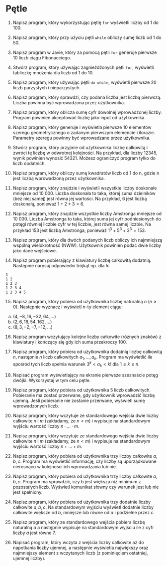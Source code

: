 # Pętle

1.  Napisz program, który wykorzystując pętlę `for` wyświetli liczby od 1 do 100.

2.  Napisz program, który przy użyciu pętli `while` obliczy sumę liczb od 1 do 50.

3.  Napisz program w Javie, który za pomocą pętli `for` generuje pierwsze 10 liczb ciągu Fibonacciego.

4.  Stwórz program, który używając zagnieżdżonych pętli `for`, wyświetli tabliczkę mnożenia dla liczb od 1 do 10.

5.  Napisz program, który używając pętli `do-while`, wyświetli pierwsze 20 liczb parzystych i nieparzystych.

6.  Napisz program, który sprawdzi, czy podana liczba jest liczbą pierwszą. Liczba powinna być wprowadzona przez użytkownika.

7.  Napisz program, który oblicza sumę cyfr dowolnej wprowadzonej liczby. Program powinien akceptować liczbę jako input od użytkownika.

8.  Napisz program, który generuje i wyświetla pierwsze 10 elementów szeregu geometrycznego o zadanym pierwszym elemencie i ilorazie. Parametry szeregu powinny być wprowadzane przez użytkownika.

9.  Stwórz program, który przyjmie od użytkownika liczbę całkowitą i zwróci tę liczbę w odwrotnej kolejności. Na przykład, dla liczby 12345, wynik powinien wynosić 54321. Możesz ograniczyć program tylko do liczb dodatnich.

10. Napisz program, który obliczy sumę kwadratów liczb od 1 do n, gdzie n jest liczbą wprowadzoną przez użytkownika.

11. Napisz program, który znajdzie i wyświetli wszystkie liczby doskonałe mniejsze od 10 000. Liczba doskonała to taka, której suma dzielników (bez niej samej) jest równa jej wartości. Na przykład, 6 jest liczbą doskonałą, ponieważ $1 + 2 + 3 = 6$.

12. Napisz program, który znajdzie wszystkie liczby Amstronga mniejsze od 10 000. Liczba Amstronga to taka, której suma jej cyfr podniesionych do potęgi równiej liczbie cyfr w tej liczbie, jest równa samej liczbie. Na przykład 153 jest liczbą Amstronga, ponieważ $1^3 + 5^3 + 3^3 = 153$.

13. Napisz program, który dla dwóch podanych liczb obliczy ich najmniejszą wspólną wielokrotność (NWW). Użytkownik powinien podać dwie liczby jako dane wejściowe.

14. Napisz program pobierający z klawiatury liczbę całkowitą dodatnią. Następnie narysuj odpowiedni trójkąt np. dla 5:

```         
1
1 2
1 2 3
1 2 3 4
1 2 3 4 5
```

15. Napisz program, który pobiera od użytkownika liczbę naturalną $n$ ($n\geqslant 0$). Następnie wyznacz i wyświetl $n$-ty element ciągu:

<!-- -->

a)  $(4,-8,16,-32,64,\ldots )$
b)  $(2,6,18,54,162,\ldots )$
c)  $(8,3,-2,-7,-12,\ldots )$

<!-- -->

16. Napisz program wczytujący kolejne liczby całkowite (różnych znaków) z klawiatury i kończący się gdy ich suma przekroczy 100.

17. Napisz program, który pobiera od użytkownika dodatnią liczbę całkowitą $n$, następnie $n$ liczb całkowitych $a_1, \ldots, a_n$. Program ma wyświetlić ile spośród tych liczb spełnia warunek $3^k < a_k <k!$ dla $1\leq k \leq n$.

18. Napisać program wyświetlający na ekranie pierwsze szesnaście potęg dwójki. Wykorzystaj w tym celu pętle.

19. Napisz program, który pobiera od użytkownika 5 liczb całkowitych. Pobieranie ma zostać przerwane, gdy użytkownik wprowadzić liczbę ujemną. Jeśli pobieranie nie zostanie przerwane, wyświetl sumę wprowadzonych liczb.

20. Napisz program, który wczytuje ze standardowego wejścia dwie liczby całkowite $n$ i $m$ (zakładamy, że $n < m$) i wypisuje na standardowym wyjściu wartość liczby $n\cdot \ldots \cdot m$.

21. Napisz program, który wczytuje ze standardowego wejścia dwie liczby całkowite $n$ i $m$ (zakładamy, że $n < m$) i wypisuje na standardowym wyjściu wartość liczby $n+ \ldots + m$.

22. Napisz program, który pobiera od użytkownika trzy liczby całkowite $a, b, c$. Program ma wyświetlić informację, czy liczby są uporządkowane nierosnąco w kolejności ich wprowadzania lub nie.

23. Napisz program, który pobiera od użytkownika trzy liczby całkowite $a, b, c$. Program ma sprawdzić, czy b jest większa niż minimum z pozostałych liczb. Wyświetl komunikat słowny czy warunek jest lub nie jest spełniony.

24. Napisz program, który pobiera od użytkownika trzy dodatnie liczby całkowite $a, b, c$. Na standardowym wyjściu wyświetl dodatnie liczby całkowite większe od $b$, mniejsze lub równe od $a$ i podzielne przez $c$.

25. Napisz program, który ze standardowego wejścia pobiera liczbę naturalną $a$ a następnie wypisuje na standardowym wyjściu ile z cyfr liczby $a$ jest równe 7.

26. Napisać program, który wczyta z wejścia liczby całkowite aż do napotkania liczby ujemnej, a następnie wyświetla największy oraz najmniejszy element z wczytanych liczb (z pominięciem ostatniej, ujemnej liczby).
